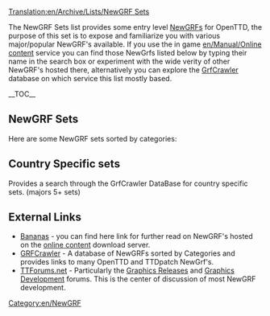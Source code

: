 [[Translation:en/Archive/Lists/NewGRF Sets]]

The NewGRF Sets list provides some entry level [[en/Manual/NewGRF|NewGRF]]s for OpenTTD, the purpose of this set is to expose and familiarize you with various major/popular NewGRF's available.
If you use the in game [[en/Manual/Online content]] service you can find those NewGrfs listed below by typing their name in the search box or experiment with the wide verity of other NewGRF's hosted there, alternatively you can explore the [http://grfcrawler.tt-forums.net/ GrfCrawler] database on which service this list mostly based.

{{en/Ambox|type=content
|image=en/UnderConstructionOrange.png
|text='''Work in process'''<br/>At the moment the list includes some NewGrfs as place holders, feel free to replace them with more educate entry level NewGrf's when, priority is for NewGRFS that available on [http://bananas.openttd.org/en/newgrf/ Bananas].
}}{{en/-}}

__TOC__

==NewGRF Sets==
Here are some NewGRF sets sorted by categories:

{{en/Archive/Lists/Newgrf|Title        = Vehicles
|Subtitle     = Everything which transports cargo for you
|Category     = 1
|Image        = en/Archive/Lists/Grfcrawler vehicles.png

|Name1        = [[en/Community/NewGRF/2cc TrainSet|2cc - Trains of the World]]
|Id1          = 27711001
|Description1 = The 2cc Set includes trains from all around the world, drawn in dual company colors.
|Image1       = en/Archive/Lists/2cc TrainSet logo 125px.png
|Homepage1    = http://users.tt-forums.net/2cc/index.html
|Bananas1     = http://binaries.openttd.org/bananas/newgrf/2cc_Trainset-1.0.1.tar.gz
|links1       = 

|Name2        = [[en/Community/NewGRF/Generic Road Vehicle and Tram Set|GRVTS eGRVTS - Generic Road Vehicle and Tram Set]] 
|Id2          = 52571201,52571201 
|Description2 = Includes road vehicles and trams for 1920 to 2050, support newGRF cargoes.<br>Extended version Includes additional vehicles for 1800 to 2075, with total of 218 Vehicles. 
|Image2       = en/Archive/Lists/EGRVTS 125px.png
|Homepage2    = http://www.tt-forums.net/viewtopic.php?f=26&t=33415
|Bananas2     = http://binaries.openttd.org/bananas/newgrf/eGRVTS-1.0.tar.gz
|links2       =
|revision2    = r13850

|Name3        = [[en/Community/NewGRF/Aviators Aircraft Set|(AV8) Aviators Aircraft]]
|Id3          = 44440A01,44440A03 
|Description3 = Include a large range of planes from early propeller aircraft in 1920 to 2050.<br> Utilising different graphics for taxiing, and takeoff and landing,includes landing and take off sounds. 
|Image3       = en/Archive/Lists/Av8 125px.png
|Homepage3    = http://www.pikkarail.com/ttdp/av8/index.htm
|Bananas3     = http://binaries.openttd.org/bananas/newgrf/Av8_extra_aircraft-1.501.tar.gz
|links3       =

|Name4        = Very large ships or Fish
|Id4          = 425F0101,414E0101
|Description4 = [http://www.tt-forums.net/viewtopic.php?f=36&t=33030 Very large ships] - Modified parameters of the ships - they are much larger and appropriately more expensive.<br/>[http://tt-foundry.com/sets/FISH Fish] - River boats, lake ships and coasters in a range of attractive sizes from 15t to 1080t. Features lickable pixels in two company colours.
|Image4       = en/Archive/Lists/Fish 125ps.png
|Homepage4    = http://tt-foundry.com/sets/FISH
|Bananas4     = http://binaries.openttd.org/bananas/newgrf/Very_large_ships-0.1.tar.gz
|links4       = 
}}

{{en/Archive/Lists/Newgrf|Title        = Stations
|Subtitle     = Train stations and airports
|Category     = 2
|Image        = en/Archive/Lists/Grfcrawler station.png

|Name1        = Industrial Stations
|Id1          = 4A430002 
|Description1 = Industrial stations with facilities to cover all cargos in the game. Features gradual loading cargo showing in platforms, animated sprites and non-track tiles.
|Image1       = en/Archive/Lists/Industrial Stations Renewal 125px.png
|Homepage1    = http://www.as-st.com/ttd/indstatstech/index.html
|Bananas1     = http://binaries.openttd.org/bananas/newgrf/Industrial_Stations_Renewal-0.8.0.tar.gz
|links1       = [www.tt-forums.net/viewtopic.php?f=26&t=27112&st=0&sk=t&sd=a Discussion]

|Name2        = City Stations
|Id2          = 52455400 
|Description2 = City stations for TTDPatch/OpenTTD (Nightlies). Part of the former Project Generic Stations.
|Image2       = en/Archive/Lists/City Stations 125px.png
|Homepage2    = http://www.tt-forums.net/viewtopic.php?t=21344
|links2       =

|Name3        = Suburban Stations
|Id3          = 52455300 
|Description3 = Suburban stations for TTDPatch/OpenTTD (Nightlies). Part of the former Project Generic Stations.
|Image3       = en/Archive/Lists/Suburban Stations 125px.png
|Homepage3    = http://www.tt-forums.net/viewtopic.php?t=21344
|Bananas      = http://binaries.openttd.org/bananas/newgrf/Suburban_Stations-1.tar.gz
|links3       = 

|Name4        = Rural Stations
|Id4          = 5245200
|Description4 = Full compliment of station elements. Full-tile platforms, basic platforms, platforms, benches, shelters in a number of combinations, an overpass, and a passenger building.
|Image4       = en/Archive/Lists/Rural Stations 125px.png
|Homepage4    = http://www.tt-forums.net/viewtopic.php?t=21344
|Bananas4     = http://binaries.openttd.org/bananas/newgrf/Rural_Stations-1.tar.gz
|links4       = 
}}

{{en/Archive/Lists/Newgrf|Title        = Town Buildings
|Subtitle     = NewGRF providing houses
|Category     = 3
|Image        = en/Archive/Lists/Grfcrawler townbuildings.png

|Name1        = Total Town Replacement Set version 3
|Id1          = 56430001 
|Description1 = A set to replace all original TTD town buildings or to be used as an addition to the original TTD town buildings.
Its contains some "special" buildings, ECS features, two road sets and more
|Image1       = en/Archive/Lists/Total Town Replacement Set version 3 125px.png
|Homepage1    = http://www.tt-forums.net/viewtopic.php?t=8878
|Bananas1     = http://binaries.openttd.org/bananas/newgrf/Total_Town_Replacement_Set-3.02a.tar.gz
|links1       =
}}

{{en/Archive/Lists/Newgrf|Title        = Industries / Cargoes
|Subtitle     = Industry sets and cargo modifications
|Category     = 4
|Image        = en/Archive/Lists/Grfcrawler industriescargo.png

|Name1        = [[en/Community/NewGRF/ECS Vectors]]
|Id1          = 4D656F9C,4D656F95,4D656F96,4D656F94,4D656F9A,4D656F97,4D656F91,4D656F9D 
|Description1 = Includes variety of new industries set you can choose from Machinery, Chemicals, Wood, Agricultural and Construction.
|Image1       = en/Archive/Lists/ECS Basics vector 125px.png
|Homepage1    = http://george.zernebok.net/newgrf/downloads.html
|Bananas1     = yes
|links1       =

|Name2        = FIRS Industry Set
|Id2          = 
|Description2 = lots of raw materials to move and nice range of 'final' cargos including the ability to deliver both goods and food to towns in all climates.<br /> Features game progression as different eras will bring different industries with them, which will require you to evolve your transport routes over time and make for more interesting and challenging gameplay.
|Image2       = en/Archive/Lists/FIRS 125px.png
|Homepage2    = http://tt-foundry.com/sets/FIRS/schema/industries
|Bananas2     = http://binaries.openttd.org/bananas/newgrf/FIRS_Industry_Replacement_Set-0.5.0.tar.gz
|links2       = 
}}

{{en/Archive/Lists/Newgrf|Title        = Infrastructure
|Subtitle     = Infrastructure like road and rails
|Category     = 5
|Image        = en/Archive/Lists/Grfcrawler infrastructure.png

|Name1        = Total Bridge Renewal Set 
|Id1          = 74677462 
|Description1 = Add's many new bridges, with some updated originals.<br />Note: may not have compatibility with existing roadset or railset.
|Image1       = en/Archive/Lists/Total Bridge Renewal Set 125px.png
|Homepage1    = http://www.tt-forums.net/viewtopic.php?p=600577#p600577
|Bananas1     = http://binaries.openttd.org/bananas/newgrf/Total_Bridge_Renewal_Set-1.12.tar.gz
|links1       =

|Name2        = Swedish Rails
|Id2          = 53455230
|Description2 = A fully snow aware rail set for normal and electrified rails
|Image2       = en/Archive/Lists/Swedish Rails 125px.png
|Homepage2    = http://dev.openttdcoop.org/projects/swedishrails/
|Bananas2     = http://binaries.openttd.org/bananas/newgrf/Swedish_Rails-0.6.0.tar.gz
|links2       = http://www.tt-forums.net/viewtopic.php?f=67&t=48876

|Name3        = Bigger Train Depots 
|Id3          = 19060801
|Description3 = If you thinking how the hell that 12 wagons long train fit in that tiny depot this addon is just for you.
|Image3       = en/Archive/Lists/Bigger Train Depots 125px.png
|Homepage3    = http://www.tt-forums.net/viewtopic.php?f=36&t=40577&start=0
|Bananas3     = http://binaries.openttd.org/bananas/newgrf/Bigger_Depots-0.3.tar.gz
|links3       =
}}

{{en/Archive/Lists/Newgrf|Title        = Landscape
|Subtitle     = Landscape altering NewGRF
|Category     = 7
|Image        = en/Archive/Lists/Grfcrawler landscape.png

|Name1        = Smooth Snow Transition
|Id1          = 54560103
|Description1 = Make in the arctic and temperate climate a smooth transition from grass to snow instead of three steps.
|Image1       = en/Archive/Lists/Smooth Snow Transition 125px.png
|Homepage1    = http://addi.tt-ms.de/
|Bananas1     = http://binaries.openttd.org/bananas/newgrf/Smooth_Snow_Transition-1.2.tar.gz
|links1       =

|Name2        = Full TTO Conversion
|Id2          = 4A5A0105
|Description2 = This will change TTD to TTO graphically. Also some extra files and an easter egg included.
|Image2       = en/Archive/Lists/Full TTO Conversion 125px.png
|Homepage2    = http://www.tt-forums.net/viewtopic.php?f=26&t=39317
|Bananas2     = http://binaries.openttd.org/bananas/newgrf/TTO_Full_Conversion-1.4.1.tar.gz
|links2       =
}}

{{en/Archive/Lists/Newgrf|Title        = Other
|Subtitle     = Everything which doesn't fit another category
|Category     = 8
|Image        = en/Archive/Lists/Grfcrawler other.png

|Name1        = Toyland to Mars Conversion 
|Id1          = 4D656F54
|Description1 = Default Mars graphics is from Mars landscape for TTO
|Image1       = en/Archive/Lists/Toyland to Mars Conversion 125px.png
|Homepage1    = http://george.zernebok.net/
|links1       =

|Name2        = Manga Faces
|Id2          = 747C0000
|Description2 = GRF to replace the game's faces with manga-styled ones.
|Image2       = en/Archive/Lists/Manga Faces 125px.png
|Homepage2    = http://www.as-st.com/ttd/japan/index.html
|links2       =
}}

== Country Specific sets ==
Provides a search through the GrfCrawler DataBase for country specific sets. (majors 5+ sets) 
{{en/Navbox|navbar = off
|state  = off      

|name   = Country Specific sets 
|title  = Country Specific sets

|group1 = Major
|list1  = {{en/Nowrap begin}} [http://grfcrawler.tt-forums.net/index.php?do=search&q=UK UK]<!--
                 -->{{en/·w}} [http://grfcrawler.tt-forums.net/index.php?do=search&q=Dutch Dutch]<!-- 
                 -->{{en/·w}} [http://grfcrawler.tt-forums.net/index.php?do=search&q=Japan Japanese]<!--
                 -->{{en/·w}} [http://grfcrawler.tt-forums.net/index.php?do=search&q=americ USA]<!--   US 
                 -->{{en/·w}} [http://grfcrawler.tt-forums.net/index.php?do=search&q=Canad Canadian]{{en/Nowrap end}}

|group2 = Minor
|list2  = {{en/Nowrap begin}} [http://grfcrawler.tt-forums.net/index.php?do=search&q=Serb Serbian]<!--
                 -->{{en/·w}} [http://grfcrawler.tt-forums.net/index.php?do=search&q=Finland Finnish]<!--
                 -->{{en/·w}} [http://grfcrawler.tt-forums.net/index.php?do=search&q=Lithuan Lithuanian]<!--
                 -->{{en/·w}} [http://grfcrawler.tt-forums.net/index.php?do=search&q=Norweg Norwegian]<!--
                 -->{{en/·w}} [http://grfcrawler.tt-forums.net/index.php?do=search&q=Swed Swedish]<!--
                 -->{{en/·w}} [http://grfcrawler.tt-forums.net/index.php?do=search&q=Russi Russian]<!--  USSR
                 -->{{en/·w}} [http://grfcrawler.tt-forums.net/index.php?do=search&q=Austral Australian]{{en/Nowrap end}}
}}
</onlyinclude>


==External Links==

*[http://bananas.openttd.org/en/newgrf/ Bananas] - you can find here link for further read on NewGRF's hosted on the [[en/Manual/Online content|online content]] download server.
*[http://grfcrawler.tt-forums.net/ GRFCrawler] - A database of NewGRFs sorted by Categories and provides links to many OpenTTD and TTDpatch NewGrf's.
*[http://www.tt-forums.net/index.php TTForums.net] - Particularly the [http://www.tt-forums.net/viewforum.php?f=67 Graphics Releases] and [http://www.tt-forums.net/viewforum.php?f=26 Graphics Development] forums. This is the center of discussion of most NewGRF development.





[[Category:en/NewGRF]]